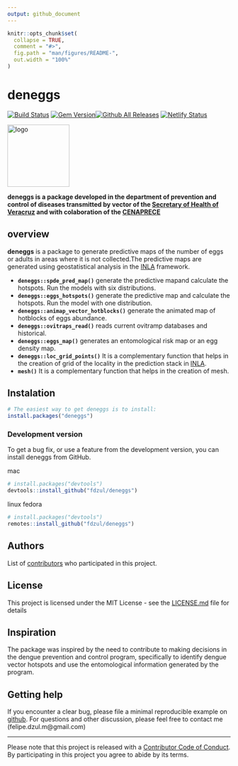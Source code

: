 ```yaml
---
output: github_document
---
```


<!-- README.md is generated from README.Rmd. Please edit that file -->

```r
knitr::opts_chunk$set(
  collapse = TRUE,
  comment = "#>",
  fig.path = "man/figures/README-",
  out.width = "100%"
)
```

# **deneggs**

[![Build Status](https://travis-ci.org/pages-themes/cayman.svg?branch=master)](https://travis-ci.org/pages-themes/cayman) [![Gem Version](https://badge.fury.io/rb/jekyll-theme-cayman.svg)](https://badge.fury.io/rb/jekyll-theme-cayman)[![Github All Releases](https://img.shields.io/github/downloads/fdzul/deneggs/total.svg)]()
[![Netlify Status](https://api.netlify.com/api/v1/badges/40ecc871-b296-4dfd-8aa4-daa706355330/deploy-status)](https://app.netlify.com/sites/chic-shortbread-cffbbf/deploys)

<img align="center" src="https://github.com/fdzul/rgeomex/blob/main/docs/logo.png" alt="logo" width="140">

**deneggs is a package developed in the department of prevention and control of diseases transmitted by vector of the [Secretary of Health of Veracruz](https://www.ssaver.gob.mx/) and with colaboration of the [CENAPRECE](https://www.gob.mx/salud/cenaprece)**


## **overview**

**deneggs** is a package to generate predictive maps of the number of eggs or adults in areas where it is not collected.The predictive maps are generated using geostatistical analysis in the [INLA](http://www.r-inla.org/) framework. 

  - **`deneggs::spde_pred_map()`** generate the predictive mapand calculate the hotspots. Run the models with six distributions.
  - **`deneggs::eggs_hotspots()`** generate the predictive map and calculate the hotspots. Run the model with one distribution.
  - **`deneggs::animap_vector_hotblocks()`** generate the animated map of hotblocks of eggs abundance.
  - **`deneggs::ovitraps_read()`** reads current ovitramp databases and historical.
  - **`deneggs::eggs_map()`** generates an entomological risk map or an egg density map.
  - **`deneggs::loc_grid_points()`** It is a complementary function that helps in the creation of grid of the locality in the prediction stack in [INLA](http://www.r-inla.org/).
  - **`mesh()`** It is a complementary function that helps in the creation of mesh.

## Instalation

``` r
# The easiest way to get deneggs is to install:
install.packages("deneggs")
```

### Development version

To get a bug fix, or use a feature from the development version, you can
install deneggs from GitHub.

mac
``` r
# install.packages("devtools")
devtools::install_github("fdzul/deneggs")
``` 

linux fedora
``` r
# install.packages("devtools")
remotes::install_github("fdzul/deneggs")
```

## Authors

List of [contributors](https://github.com/fdzul/deneggs/contributors) who participated in this project.

## License

This project is licensed under the MIT License - see the [LICENSE.md](LICENSE.md) file for details


## Inspiration

The package was inspired by the need to contribute to making decisions in the dengue prevention and control program, specifically to identify dengue vector hotspots and use the entomological information generated by the program.

## Getting help

If you encounter a clear bug, please file a minimal reproducible example
on [github](https://github.com/fdzul/deneggs/issues). For questions
and other discussion, please feel free to contact me (felipe.dzul.m@gmail.com)

-----

Please note that this project is released with a [Contributor Code of
Conduct](https://dplyr.tidyverse.org/CODE_OF_CONDUCT). By participating
in this project you agree to abide by its terms.
